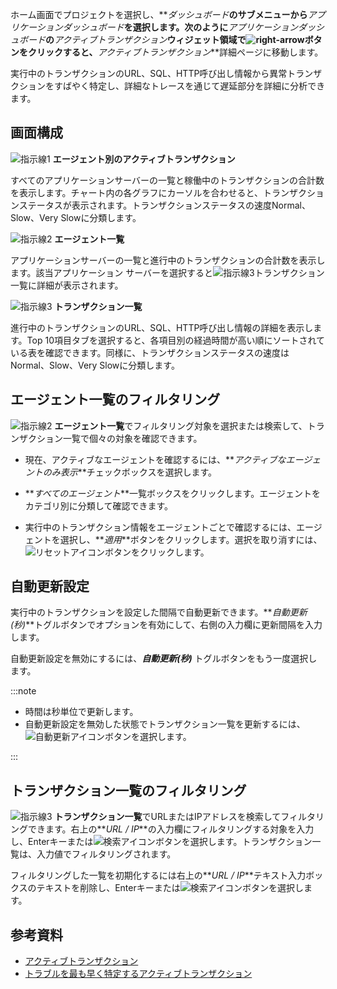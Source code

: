 ホーム画面でプロジェクトを選択し、**_ダッシュボード_**のサブメニューから**_アプリケーションダッシュボード_**を選択します。次のように**_アプリケーションダッシュボード_**の**_アクティブトランザクション_**ウィジェット領域で![right-arrow](/img/right-arrow.svg)ボタンをクリックすると、**_アクティブトランザクション_**詳細ページに移動します。

<ImgLang img='apm-dashboard-active-tx.png' desc='アクティブトランザクション' />

実行中のトランザクションのURL、SQL、HTTP呼び出し情報から異常トランザクションをすばやく特定し、詳細なトレースを通じて遅延部分を詳細に分析できます。

## 画面構成

<ImgLang img='dashboard-active-transaction.png' desc='アクティブトランザクション' />

![指示線1](/img/number-01.png) **エージェント別のアクティブトランザクション**

すべてのアプリケーションサーバーの一覧と稼働中のトランザクションの合計数を表示します。チャート内の各グラフにカーソルを合わせると、トランザクションステータスが表示されます。トランザクションステータスの速度<span class='normal'>Normal</span>、<span class='slow'>Slow</span>、<span class='vslow'>Very Slow</span>に分類します。

![指示線2](/img/number-02.png) **エージェント一覧**

アプリケーションサーバーの一覧と進行中のトランザクションの合計数を表示します。該当アプリケーション サーバーを選択すると![指示線3](/img/number-03.png)トランザクション一覧に詳細が表示されます。

![指示線3](/img/number-03.png) **トランザクション一覧**

進行中のトランザクションのURL、SQL、HTTP呼び出し情報の詳細を表示します。Top 10項目タブを選択すると、各項目別の経過時間が高い順にソートされている表を確認できます。同様に、トランザクションステータスの速度は<span class='normal'>Normal</span>、<span class='slow'>Slow</span>、<span class='vslow'>Very Slow</span>に分類します。

## エージェント一覧のフィルタリング

![指示線2](/img/number-02.png) **エージェント一覧**でフィルタリング対象を選択または検索して、トランザクション一覧で個々の対象を確認できます。 

- 現在、アクティブなエージェントを確認するには、**_アクティブなエージェントのみ表示_**チェックボックスを選択します。

- **_すべてのエージェント_**一覧ボックスをクリックします。エージェントをカテゴリ別に分類して確認できます。

- 実行中のトランザクション情報をエージェントごとで確認するには、エージェントを選択し、**_適用_**ボタンをクリックします。選択を取り消すには、![リセットアイコン](/img/ico-reset.svg)ボタンをクリックします。

## 自動更新設定

実行中のトランザクションを設定した間隔で自動更新できます。**_自動更新(秒)_**トグルボタンでオプションを有効にして、右側の入力欄に更新間隔を入力します。

自動更新設定を無効にするには、**_自動更新(秒)_** トグルボタンをもう一度選択します。

:::note

- 時間は秒単位で更新します。
- 自動更新設定を無効した状態でトランザクション一覧を更新するには、![自動更新アイコン](/img/ico-refresh.png)ボタンを選択します。

:::

## トランザクション一覧のフィルタリング

![指示線3](/img/number-03.png) **トランザクション一覧**でURLまたはIPアドレスを検索してフィルタリングできます。右上の**_URL / IP_**の入力欄にフィルタリングする対象を入力し、Enterキーまたは![検索アイコン](/img/ico-search.svg)ボタンを選択します。トランザクション一覧は、入力値でフィルタリングされます。

フィルタリングした一覧を初期化するには右上の**_URL / IP_**テキスト入力ボックスのテキストを削除し、Enterキーまたは![検索アイコン](/img/ico-search.svg)ボタンを選択します。

## 参考資料

- [アクティブトランザクション](https://brunch.co.kr/@leedongins/152)  
- [トラブルを最も早く特定するアクティブトランザクション](https://brunch.co.kr/@leedongins/31)
